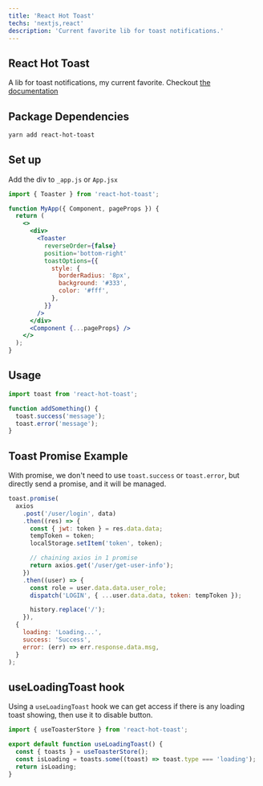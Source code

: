 ```yaml
---
title: 'React Hot Toast'
techs: 'nextjs,react'
description: 'Current favorite lib for toast notifications.'
---
```


## React Hot Toast

A lib for toast notifications, my current favorite. Checkout [the documentation](https://react-hot-toast.com/docs/toast)

## Package Dependencies

```bash
yarn add react-hot-toast
```

## Set up

Add the div to `_app.js` or `App.jsx`

```jsx
import { Toaster } from 'react-hot-toast';

function MyApp({ Component, pageProps }) {
  return (
    <>
      <div>
        <Toaster
          reverseOrder={false}
          position='bottom-right'
          toastOptions={{
            style: {
              borderRadius: '8px',
              background: '#333',
              color: '#fff',
            },
          }}
        />
      </div>
      <Component {...pageProps} />
    </>
  );
}
```

## Usage

```jsx
import toast from 'react-hot-toast';

function addSomething() {
  toast.success('message');
  toast.error('message');
}
```

## Toast Promise Example

With promise, we don't need to use `toast.success` or `toast.error`, but directly send a promise, and it will be managed.

```jsx
toast.promise(
  axios
    .post('/user/login', data)
    .then((res) => {
      const { jwt: token } = res.data.data;
      tempToken = token;
      localStorage.setItem('token', token);

      // chaining axios in 1 promise
      return axios.get('/user/get-user-info');
    })
    .then((user) => {
      const role = user.data.data.user_role;
      dispatch('LOGIN', { ...user.data.data, token: tempToken });

      history.replace('/');
    }),
  {
    loading: 'Loading...',
    success: 'Success',
    error: (err) => err.response.data.msg,
  }
);
```

## useLoadingToast hook

Using a `useLoadingToast` hook we can get access if there is any loading toast showing, then use it to disable button.

```jsx
import { useToasterStore } from 'react-hot-toast';

export default function useLoadingToast() {
  const { toasts } = useToasterStore();
  const isLoading = toasts.some((toast) => toast.type === 'loading');
  return isLoading;
}
```
